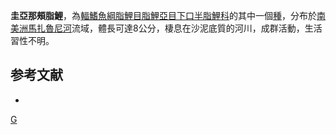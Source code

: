 {{Speciesbox 
| color = pink
| taxon = Apareiodon agmatos
| status = NE
| status_system = IUCN3.1
| authority =  [[Taphorn|Taphorn]], [[López-Fernández|López-Fernández]] & [[Bernard|Bernard]], 2008
| synonyms = 
}}
'''圭亞那頰脂鯉'''，為[[輻鰭魚綱|輻鰭魚綱]][[脂鯉目|脂鯉目]][[脂鯉亞目|脂鯉亞目]][[下口半脂鯉科|下口半脂鯉科]]的其中一個[[種|種]]，分布於[[南美洲|南美洲]][[馬扎魯尼河|馬扎魯尼河]]流域，體長可達8公分，棲息在沙泥底質的河川，成群活動，生活習性不明。

==参考文献==
{{refbegin}}
*{{FishBase_species|genus=Apareiodon|species=agmatos|year=2013|month=8}}
{{refend}}
{{Taxonbar|from=Q5601667}}

[[Category:頰脂鯉屬|G]]


{{魚類小作品}}
